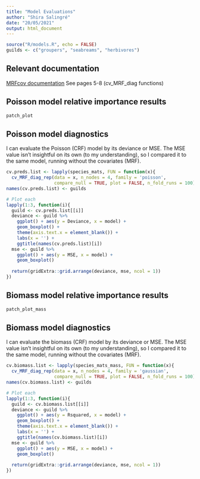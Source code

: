```yaml
---
title: "Model Evaluations"
author: "Shira Salingré"
date: "20/05/2021"
output: html_document
---
```


```r
source("R/models.R", echo = FALSE)
guilds <- c("groupers", "seabreams", "herbivores")

```

## Relevant documentation

[MRFcov documentation](https://cran.r-project.org/web/packages/MRFcov/MRFcov.pdf)
See pages 5-8 (cv_MRF_diag functions)

## Poisson model relative importance results

```r
patch_plot
```



## Poisson model diagnostics

I can evaluate the Poisson (CRF) model by its deviance or MSE. The MSE value isn't insightful on its own (to my understanding), so I compared it to the same model, running without the covariates (MRF).

```r
cv.preds.list <- lapply(species_mats, FUN = function(x){
  cv_MRF_diag_rep(data = x, n_nodes = 4, family = 'poisson',
                  compare_null = TRUE, plot = FALSE, n_fold_runs = 100)})
names(cv.preds.list) <- guilds  

# Plot each
lapply(1:3, function(i){
  guild <- cv.preds.list[[i]]
  deviance <- guild %>% 
    ggplot() + aes(y = Deviance, x = model) + 
    geom_boxplot() + 
    theme(axis.text.x = element_blank()) +
    labs(x = '') +
    ggtitle(names(cv.preds.list)[i])
  mse <- guild %>% 
    ggplot() + aes(y = MSE, x = model) + 
    geom_boxplot()
  
  return(gridExtra::grid.arrange(deviance, mse, ncol = 1))
})

```

## Biomass model relative importance results

```r
patch_plot_mass
```

## Biomass model diagnostics

I can evaluate the biomass (CRF) model by its deviance or MSE. The MSE value isn't insightful on its own (to my understanding), so I compared it to the same model, running without the covariates (MRF).

```r
cv.biomass.list <- lapply(species_mats_mass, FUN = function(x){
  cv_MRF_diag_rep(data = x, n_nodes = 4, family = 'gaussian',
                  compare_null = TRUE, plot = FALSE, n_fold_runs = 100)})
names(cv.biomass.list) <- guilds  

# Plot each
lapply(1:3, function(i){
  guild <- cv.biomass.list[[i]]
  deviance <- guild %>% 
    ggplot() + aes(y = Rsquared, x = model) + 
    geom_boxplot() + 
    theme(axis.text.x = element_blank()) +
    labs(x = '') +
    ggtitle(names(cv.biomass.list)[i])
  mse <- guild %>% 
    ggplot() + aes(y = MSE, x = model) + 
    geom_boxplot()
  
  return(gridExtra::grid.arrange(deviance, mse, ncol = 1))
})

```

